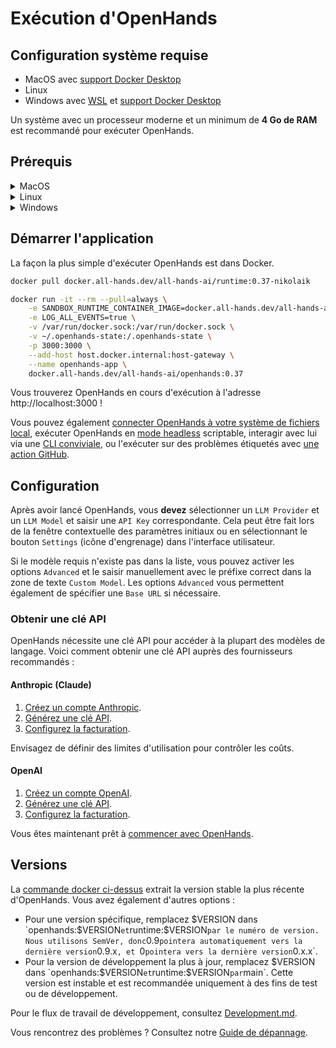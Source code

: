 # Exécution d'OpenHands

## Configuration système requise

- MacOS avec [support Docker Desktop](https://docs.docker.com/desktop/setup/install/mac-install/#system-requirements)
- Linux
- Windows avec [WSL](https://learn.microsoft.com/en-us/windows/wsl/install) et [support Docker Desktop](https://docs.docker.com/desktop/setup/install/windows-install/#system-requirements)

Un système avec un processeur moderne et un minimum de **4 Go de RAM** est recommandé pour exécuter OpenHands.

## Prérequis

<details>
  <summary>MacOS</summary>

  **Docker Desktop**

  1. [Installer Docker Desktop sur Mac](https://docs.docker.com/desktop/setup/install/mac-install).
  2. Ouvrez Docker Desktop, allez dans `Settings > Advanced` et assurez-vous que `Allow the default Docker socket to be used` est activé.
</details>

<details>
  <summary>Linux</summary>

  :::note
  Testé avec Ubuntu 22.04.
  :::

  **Docker Desktop**

  1. [Installer Docker Desktop sur Linux](https://docs.docker.com/desktop/setup/install/linux/).

</details>

<details>
  <summary>Windows</summary>

  **WSL**

  1. [Installer WSL](https://learn.microsoft.com/en-us/windows/wsl/install).
  2. Exécutez `wsl --version` dans powershell et confirmez `Default Version: 2`.

  **Docker Desktop**

  1. [Installer Docker Desktop sur Windows](https://docs.docker.com/desktop/setup/install/windows-install).
  2. Ouvrez Docker Desktop, allez dans `Settings` et confirmez les points suivants :
  - General: `Use the WSL 2 based engine` est activé.
  - Resources > WSL Integration: `Enable integration with my default WSL distro` est activé.

  :::note
  La commande docker ci-dessous pour démarrer l'application doit être exécutée dans le terminal WSL.
  :::

</details>

## Démarrer l'application

La façon la plus simple d'exécuter OpenHands est dans Docker.

```bash
docker pull docker.all-hands.dev/all-hands-ai/runtime:0.37-nikolaik

docker run -it --rm --pull=always \
    -e SANDBOX_RUNTIME_CONTAINER_IMAGE=docker.all-hands.dev/all-hands-ai/runtime:0.37-nikolaik \
    -e LOG_ALL_EVENTS=true \
    -v /var/run/docker.sock:/var/run/docker.sock \
    -v ~/.openhands-state:/.openhands-state \
    -p 3000:3000 \
    --add-host host.docker.internal:host-gateway \
    --name openhands-app \
    docker.all-hands.dev/all-hands-ai/openhands:0.37
```

Vous trouverez OpenHands en cours d'exécution à l'adresse http://localhost:3000 !

Vous pouvez également [connecter OpenHands à votre système de fichiers local](https://docs.all-hands.dev/modules/usage/runtimes/docker#connecting-to-your-filesystem),
exécuter OpenHands en [mode headless](https://docs.all-hands.dev/modules/usage/how-to/headless-mode) scriptable,
interagir avec lui via une [CLI conviviale](https://docs.all-hands.dev/modules/usage/how-to/cli-mode),
ou l'exécuter sur des problèmes étiquetés avec [une action GitHub](https://docs.all-hands.dev/modules/usage/how-to/github-action).

## Configuration

Après avoir lancé OpenHands, vous **devez** sélectionner un `LLM Provider` et un `LLM Model` et saisir une `API Key` correspondante.
Cela peut être fait lors de la fenêtre contextuelle des paramètres initiaux ou en sélectionnant le bouton `Settings`
(icône d'engrenage) dans l'interface utilisateur.

Si le modèle requis n'existe pas dans la liste, vous pouvez activer les options `Advanced` et le saisir manuellement avec le préfixe correct
dans la zone de texte `Custom Model`.
Les options `Advanced` vous permettent également de spécifier une `Base URL` si nécessaire.

### Obtenir une clé API

OpenHands nécessite une clé API pour accéder à la plupart des modèles de langage. Voici comment obtenir une clé API auprès des fournisseurs recommandés :

#### Anthropic (Claude)

1. [Créez un compte Anthropic](https://console.anthropic.com/).
2. [Générez une clé API](https://console.anthropic.com/settings/keys).
3. [Configurez la facturation](https://console.anthropic.com/settings/billing).

Envisagez de définir des limites d'utilisation pour contrôler les coûts.

#### OpenAI

1. [Créez un compte OpenAI](https://platform.openai.com/).
2. [Générez une clé API](https://platform.openai.com/api-keys).
3. [Configurez la facturation](https://platform.openai.com/account/billing/overview).

Vous êtes maintenant prêt à [commencer avec OpenHands](./getting-started).

## Versions

La [commande docker ci-dessus](./installation#start-the-app) extrait la version stable la plus récente d'OpenHands. Vous avez également d'autres options :
- Pour une version spécifique, remplacez $VERSION dans `openhands:$VERSION` et `runtime:$VERSION` par le numéro de version.
Nous utilisons SemVer, donc `0.9` pointera automatiquement vers la dernière version `0.9.x`, et `0` pointera vers la dernière version `0.x.x`.
- Pour la version de développement la plus à jour, remplacez $VERSION dans `openhands:$VERSION` et `runtime:$VERSION` par `main`.
Cette version est instable et est recommandée uniquement à des fins de test ou de développement.

Pour le flux de travail de développement, consultez [Development.md](https://github.com/All-Hands-AI/OpenHands/blob/main/Development.md).

Vous rencontrez des problèmes ? Consultez notre [Guide de dépannage](https://docs.all-hands.dev/modules/usage/troubleshooting).